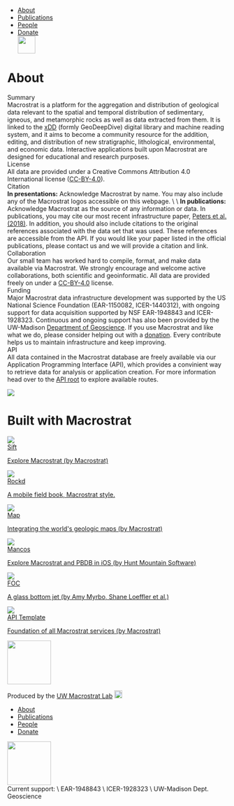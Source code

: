 
[//]: # "Nav Bar"
<div class="nav">
  <ul>
    <li><a href="/dev/about">About</a></li>
    <li><a href="/dev/publications">Publications</a></li>
    <li><a href="/dev/people">People</a></li>
    <li><a href="/dev/donate">Donate</a></li>
    <a href="/dev/main-page"><Image className="nav-logo" src="logo_white.png" width="40px"></Image></a>
  </ul>
</div>

  
[//]: # "About"
<div id="about">
  <h1 class="big" id="about-title">
    About
    <div class="line"></div>
  </h1>
  
  <div class="about-row">
    <div class="about-body-subtitle">
      Summary
    </div>
    <div class="about-body">
      Macrostrat is a platform for the aggregation and distribution of geological data relevant to the spatial and temporal distribution of sedimentary, igneous, and metamorphic rocks as well as data extracted from them. It is linked to the <a href="https://xdd.wisc.edu" target="_blank">xDD</a> (formly GeoDeepDive) digital library and machine reading system, and it aims to become a community resource for the addition, editing, and distribution of new stratigraphic, lithological, environmental, and economic data. Interactive applications built upon Macrostrat are designed for educational and research purposes.
    </div>
  </div>

  <div class="row about-row">
    <div class="col-sm-3 about-body-subtitle">
      License
    </div>
    <div class="col-sm-9 about-body page-info">
      All data are provided under a Creative Commons Attribution 4.0 International license (<a href="http://creativecommons.org/licenses/by/4.0/" target="_blank">CC-BY-4.0</a>).
    </div>
  </div>

  <div class="about-row">
    <div class="about-body-subtitle">
      Citation
    </div>
    <div class="about-body">
      <b>In presentations:</b> Acknowledge Macrostrat by name. You may also include any of the Macrostrat logos accessible on this webpage.
      \
      \
      <b>In publications:</b> Acknowledge Macrostrat as the source of any information or data. In publications, you may cite our most recent infrastructure paper, <a href="https://doi.org/10.1029/2018GC007467" target="_blank">Peters et al. (2018)</a>. In addition, you should also include citations to the original references associated with the data set that was used. These references are accessible from the API. If you would like your paper listed in the official publications, please contact us and we will provide a citation and link.
    </div>
  </div>

  <div class="row about-row">
    <div class="col-sm-3 about-body-subtitle">
      Collaboration
    </div>
    <div class="col-sm-9 about-body page-info">
      Our small team has worked hard to compile, format, and make data available via Macrostrat. We strongly encourage and welcome active collaborations, both scientific and geoinformatic. All data are provided freely on under a <a href="http://creativecommons.org/licenses/by/4.0/" target="_blank">CC-BY-4.0</a> license.
    </div>
  </div>

  <div class="row about-row">
    <div class="col-sm-3 about-body-subtitle">
      Funding
    </div>
    <div class="col-sm-9 about-body page-info">
      Major Macrostrat data infrastructure development was supported by the US National Science Foundation (EAR-1150082, ICER-1440312), with ongoing support for data acquisition supported by NSF EAR-1948843 and ICER-1928323. Continuous and ongoing support has also been provided by the UW-Madison <a href="http://geoscience.wisc.edu/geoscience/">Department of Geoscience</a>. If you use Macrostrat and like what we do, please consider helping out with a <a href="#donate">donation</a>. Every contribute helps us to maintain infrastructure and keep improving.
    </div>
  </div>
</div>

[//]: # "API"
<div id="api">
  <div class="api-circle"><div id="api-circle-text">API</div></div>
  <div id="api-text">All data contained in the Macrostrat database are freely available via our Application Programming Interface (API), which provides a convinient way to retrieve data for analysis or application creation. For more information head over to the <a href="/api">API root</a> to explore available routes.</div>
</div>

<Image className="rock-border" src="rocks-border.jpg"></Image>

[//]: # "Apps"
<div id="apps">
  <h1 class="big-apps app-header">Built with Macrostrat</h1>


  <div class="items">
  <a href="/sift">
    <div class="app-box">
      <Image className="app-img" src="logo_red.png"></Image>
      <div class="app-background-text">
        Sift
        <p class="blurb">Explore Macrostrat (by Macrostrat)</p>
      </div>
    </div>
  </a>

  <a href="https://rockd.org">
    <div class="app-box">
      <Image className="app-img" src="rockd.jpg"></Image>
      <div class="app-background-text">
        Rockd
        <p class="blurb">A mobile field book, Macrostrat style.</p>
      </div>
    </div>
  </a>

  <a href="/map">
    <div class="app-box">
      <Image className="app-img" src="burwell.png"></Image>
      <div class="app-background-text">
        Map
        <p class="blurb">Integrating the world's geologic maps (by Macrostrat)</p>
      </div>
    </div>
  </a>

  <a href="https://itunes.apple.com/us/app/mancos/id541570878?mt=8" target="_blank">
    <div class="app-box">
      <Image className="app-img" src="mancos.jpg"></Image>
      <div class="app-background-text">
        Mancos
        <p class="blurb">Explore Macrostrat and PBDB in iOS (by Hunt Mountain Software)</p>
      </div>
    </div>
  </a>

  <a href="http://fc.umn.edu/" target="_blank">
    <div class="app-box">
      <Image className="app-img" src="foc.png"></Image>
      <div class="app-background-text">
        FOC
        <p class="blurb">A glass bottom jet (by Amy Myrbo, Shane Loeffler et al.)</p>
      </div>
    </div>
  </a>

  <a href="https://github.com/UW-Macrostrat/node-api-template">
    <div class="app-box">
      <Image className="app-img" src="api.png"></Image>
      <div class="app-background-text app-background-text-small">
        API Template
        <p class="blurb">Foundation of all Macrostrat services (by Macrostrat)</p>
      </div>
    </div>
  </a>
  </div> 
</div>

[//]: # "Footer"
<div class="footer">
  <div class="footer-container">
    <div class="col-sm-4" id="who-made-it">
      <Image className="logo_white" src="logo_white.png" width="100px"></Image>
      <p class="f1-text">Produced by the <a href="http://strata.geology.wisc.edu" target="_blank">UW Macrostrat Lab</a> <a href="https://github.com/UW-Macrostrat" target="_blank"><Image className="git_logo" src="git-logo.png" width="18px"></Image></a></p>
    </div>
    <div class="col-sm-4" id="bottom-nav">
      <ul class="footer-nav">
        <li><a href="/dev/about">About</a></li>
        <li><a href="/dev/publications">Publications</a></li>
        <li><a href="/dev/people">People</a></li>
        <li><a href="/dev/donate">Donate</a></li>
      </ul>
    </div>
    <div class="col-sm-4 funding">
      <Image className="funding-logo" src="nsf.png" width="100px"></Image>
      <div class="funding-line">
        Current support: \
        EAR-1948843 \
        ICER-1928323 \
        UW-Madison Dept. Geoscience
      </div>
    </div>
  </div>
</div>
